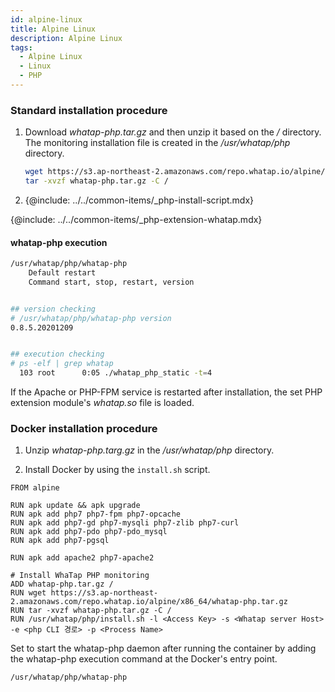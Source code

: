 ```yaml
---
id: alpine-linux
title: Alpine Linux
description: Alpine Linux
tags:
  - Alpine Linux
  - Linux
  - PHP
---
```


<!-- 전체적으로 구조 다시 잡아야 함 -->

<!-- / 디렉터리 기준? -->

### Standard installation procedure

1.  Download _whatap-php.tar.gz_ and then unzip it based on the _/_ directory. The monitoring installation file is created in the _/usr/whatap/php_ directory.

    ```bash title=SH
    wget https://s3.ap-northeast-2.amazonaws.com/repo.whatap.io/alpine/x86_64/whatap-php.tar.gz
    tar -xvzf whatap-php.tar.gz -C /
    ```
2.  {@include: ../../common-items/_php-install-script.mdx}

{@include: ../../common-items/_php-extension-whatap.mdx} 

<!-- 
php 확장 모듈 내용 
-->

#### whatap-php execution

```bash title=SH
/usr/whatap/php/whatap-php
    Default restart
    Command start, stop, restart, version


## version checking
# /usr/whatap/php/whatap-php version
0.8.5.20201209


## execution checking
# ps -elf | grep whatap
  103 root      0:05 ./whatap_php_static -t=4
```

If the Apache or PHP-FPM service is restarted after installation, the set PHP extension module's _whatap.so_ file is loaded.

### Docker installation procedure

1.  Unzip _whatap-php.targ.gz_ in the _/usr/whatap/php_ directory. 

2.  Install Docker by using the `install.sh` script.

```docker title=SH
FROM alpine

RUN apk update && apk upgrade
RUN apk add php7 php7-fpm php7-opcache
RUN apk add php7-gd php7-mysqli php7-zlib php7-curl
RUN apk add php7-pdo php7-pdo_mysql
RUN apk add php7-pgsql

RUN apk add apache2 php7-apache2

# Install WhaTap PHP monitoring
ADD whatap-php.tar.gz /
RUN wget https://s3.ap-northeast-2.amazonaws.com/repo.whatap.io/alpine/x86_64/whatap-php.tar.gz
RUN tar -xvzf whatap-php.tar.gz -C /
RUN /usr/whatap/php/install.sh -l <Access Key> -s <Whatap server Host> -e <php CLI 경로> -p <Process Name>
```

Set to start the whatap-php daemon after running the container by adding the whatap-php execution command at the Docker's entry point.

```bash title=SH
/usr/whatap/php/whatap-php
```
